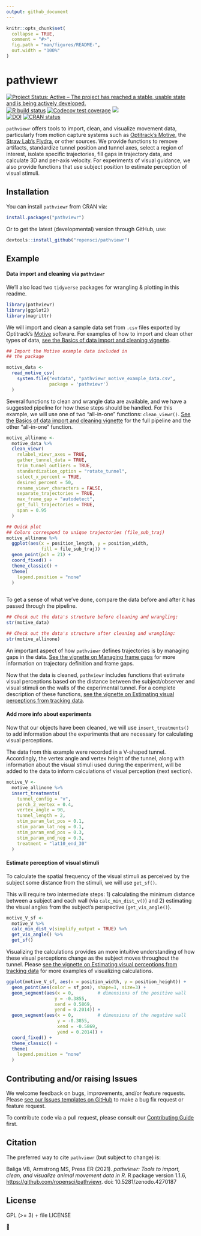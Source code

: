 ```yaml
---
output: github_document
---
```


<!-- README.md is generated from README.Rmd. Please edit that file -->

```r
knitr::opts_chunk$set(
  collapse = TRUE,
  comment = "#>",
  fig.path = "man/figures/README-",
  out.width = "100%"
)
```

# pathviewr 

<!-- badges: start -->

[![Project Status: Active -- The project has reached a stable, usable state and is being actively developed.](https://www.repostatus.org/badges/latest/active.svg)](https://www.repostatus.org/#active) [![R build status](https://github.com/ropensci/pathviewr/workflows/R-CMD-check/badge.svg)](https://github.com/ropensci/pathviewr/actions) [![Codecov test coverage](https://codecov.io/gh/ropensci/pathviewr/graph/badge.svg)](https://app.codecov.io/gh/ropensci/pathviewr?branch=master) [![](https://badges.ropensci.org/409_status.svg)](https://github.com/ropensci/software-review/issues/409)\
[![DOI](https://zenodo.org/badge/268906628.svg)](https://zenodo.org/badge/latestdoi/268906628) [![CRAN status](https://www.r-pkg.org/badges/version/pathviewr)](https://CRAN.R-project.org/package=pathviewr)

<!-- badges: end -->

`pathviewr` offers tools to import, clean, and visualize movement data, particularly from motion capture systems such as [Optitrack's Motive](https://optitrack.com/software/motive/), the [Straw Lab's Flydra](https://github.com/strawlab/flydra), or other sources. We provide functions to remove artifacts, standardize tunnel position and tunnel axes, select a region of interest, isolate specific trajectories, fill gaps in trajectory data, and calculate 3D and per-axis velocity. For experiments of visual guidance, we also provide functions that use subject position to estimate perception of visual stimuli.

## Installation

You can install `pathviewr` from CRAN via:

```r
install.packages("pathviewr")
```

Or to get the latest (developmental) version through GitHub, use:

```r
devtools::install_github("ropensci/pathviewr")
```

## Example

#### Data import and cleaning via `pathviewr`

We'll also load two `tidyverse` packages for wrangling & plotting in this
readme.

```r
library(pathviewr)
library(ggplot2)
library(magrittr)

```

We will import and clean a sample data set from `.csv` files exported by Optitrack's [Motive](https://optitrack.com/software/motive/) software. For examples of how to import and clean other types of data, [see the Basics of data import and cleaning vignette](https://docs.ropensci.org/pathviewr/articles/data-import-cleaning.html).

```r
## Import the Motive example data included in 
## the package

motive_data <-
  read_motive_csv(
    system.file("extdata", "pathviewr_motive_example_data.csv",
                package = 'pathviewr')
  )

```

Several functions to clean and wrangle data are available, and we have a suggested pipeline for how these steps should be handled. For this example, we will use one of two "all-in-one" functions: `clean_viewr()`. [See the Basics of data import and cleaning vignette](https://docs.ropensci.org/pathviewr/articles/data-import-cleaning.html) for the full pipeline and the other "all-in-one" function.

```r
motive_allinone <-
  motive_data %>%
  clean_viewr(
    relabel_viewr_axes = TRUE,
    gather_tunnel_data = TRUE,
    trim_tunnel_outliers = TRUE,
    standardization_option = "rotate_tunnel",
    select_x_percent = TRUE,
    desired_percent = 50,
    rename_viewr_characters = FALSE,
    separate_trajectories = TRUE,
    max_frame_gap = "autodetect",
    get_full_trajectories = TRUE,
    span = 0.95
  )

## Quick plot
## Colors correspond to unique trajectories (file_sub_traj)
motive_allinone %>%
  ggplot(aes(x = position_length, y = position_width, 
             fill = file_sub_traj)) +
  geom_point(pch = 21) +
  coord_fixed() +
  theme_classic() +
  theme(
    legend.position = "none"
  )
  
```

To get a sense of what we've done, compare the data before and after it has passed through the pipeline.

```r
## Check out the data's structure before cleaning and wrangling:
str(motive_data)

## Check out the data's structure after cleaning and wrangling:
str(motive_allinone)
```

An important aspect of how `pathviewr` defines trajectories is by managing gaps in the data. [See the vignette on Managing frame gaps](https://docs.ropensci.org/pathviewr/articles/managing-frame-gaps.html) for more information on trajectory definition and frame gaps.

Now that the data is cleaned, `pathviewr` includes functions that estimate visual perceptions based on the distance between the subject/observer and visual stimuli on the walls of the experimental tunnel. For a complete description of these functions, [see the vignette on Estimating visual perceptions from tracking data](https://docs.ropensci.org/pathviewr/articles/visual-perception-functions.html).

#### Add more info about experiments

Now that our objects have been cleaned, we will use `insert_treatments()` to add information about the experiments that are necessary for calculating visual perceptions.

The data from this example were recorded in a V-shaped tunnel. Accordingly, the vertex angle and vertex height of the tunnel, along with information about the visual stimuli used during the experiment, will be added to the data to inform calculations of visual perception (next section).

```r
motive_V <- 
  motive_allinone %>%
  insert_treatments(
    tunnel_config = "v",
    perch_2_vertex = 0.4,
    vertex_angle = 90,
    tunnel_length = 2,
    stim_param_lat_pos = 0.1,
    stim_param_lat_neg = 0.1,
    stim_param_end_pos = 0.3,
    stim_param_end_neg = 0.3,
    treatment = "lat10_end_30"
  ) 
```

#### Estimate perception of visual stimuli

To calculate the spatial frequency of the visual stimuli as perceived by the subject some distance from the stimuli, we will use `get_sf()`.

This will require two intermediate steps: 1) calculating the minimum distance between a subject and each wall (via `calc_min_dist_v()`) and 2) estimating the visual angles from the subject's perspective (`get_vis_angle()`).

```r
motive_V_sf <- 
  motive_V %>%
  calc_min_dist_v(simplify_output = TRUE) %>%
  get_vis_angle() %>%
  get_sf()
```

Visualizing the calculations provides an more intuitive understanding of how these visual perceptions change as the subject moves throughout the tunnel. Please [see the vignette on Estimating visual perceptions from tracking data](https://docs.ropensci.org/pathviewr/articles/visual-perception-functions.html) for more examples of visualizing calculations.

```r
ggplot(motive_V_sf, aes(x = position_width, y = position_height)) +
  geom_point(aes(color = sf_pos), shape=1, size=3) +
  geom_segment(aes(x = 0,         # dimensions of the positive wall
                  y = -0.3855,
                  xend = 0.5869,
                  yend = 0.2014)) +
  geom_segment(aes(x = 0,         # dimensions of the negative wall
                   y = -0.3855,
                   xend = -0.5869,
                   yend = 0.2014)) +
  coord_fixed() +
  theme_classic() +
  theme(
    legend.position = "none"
  )

```

## Contributing and/or raising Issues

We welcome feedback on bugs, improvements, and/or feature requests. Please [see our Issues templates on GitHub](https://github.com/ropensci/pathviewr/issues/new/choose) to make a bug fix request or feature request.

To contribute code via a pull request, please consult our [Contributing Guide](https://github.com/ropensci/pathviewr/blob/master/.github/CONTRIBUTING.md) first.

## Citation

The preferred way to cite `pathviewr` (but subject to change) is:

Baliga VB, Armstrong MS, Press ER (2021). *pathviewr: Tools to import, clean, and visualize animal movement data in R*. R package version 1.1.6, <https://github.com/ropensci/pathviewr>. doi: 10.5281/zenodo.4270187

## License

GPL (\>= 3) + file LICENSE

🐢
